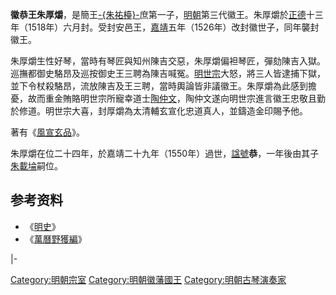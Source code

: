 '''徽恭王朱厚爝'''{{BD|1506年||1550年|catIdx=Z朱}}，是簡王[[朱祐檯|-{朱祐檯}-]]庶第一子，[[明朝|明朝]]第三代徽王。朱厚爝於[[正德_(明朝)|正德]]十三年（1518年）六月封。受封安邑王，[[嘉靖|嘉靖]]五年（1526年）改封徽世子，同年襲封徽王。

朱厚爝生性好琴，當時有琴匠與知州陳吉交惡，朱厚爝偏袒琴匠，彈劾陳吉入獄。巡撫都御史駱昂及巡按御史王三聘為陳吉喊冤。[[明世宗|明世宗]]大怒，將三人皆逮捕下獄，並下令杖殺駱昂，流放陳吉及王三聘，當時輿論皆非議徽王。朱厚爝為此感到擔憂，故而重金賄賂明世宗所寵幸道士[[陶仲文|陶仲文]]，陶仲文遂向明世宗進言徽王忠敬且勤於修道。明世宗大喜，封厚爝為太清輔玄宣化忠道真人，並鑄造金印賜予他。

著有《[[風宣玄品|風宣玄品]]》。

朱厚爝在位二十四年，於嘉靖二十九年（1550年）過世，[[諡號|諡號]]'''恭'''，一年後由其子[[朱載埨|朱載埨]]嗣位。

==参考资料==
*《[[明史|明史]]》
*《[[萬曆野獲編|萬曆野獲編]]》

{{s-start}}
{{s-none|無|[[明朝|明政府]]封之}}
{{s-ttl|title=[[明朝藩王列表_(徽王系)#安邑國|明安邑國國王]]|years=1518年—1526年}}
{{s-none|無|晉封徽世子，封國廢除}}
|-
{{s-bef|before=父簡王[[朱祐檯|-{朱祐檯}-]]}}
{{s-ttl|title=[[明朝藩王列表_(徽王系)|明徽國國王]]|years=1526年－1550年}}
{{s-aft|after=子悼王[[朱載埨|朱載埨]]}}
{{end}}

[[Category:明朝宗室|Category:明朝宗室]]
[[Category:明朝徽藩國王|Category:明朝徽藩國王]]
[[Category:明朝古琴演奏家|Category:明朝古琴演奏家]]